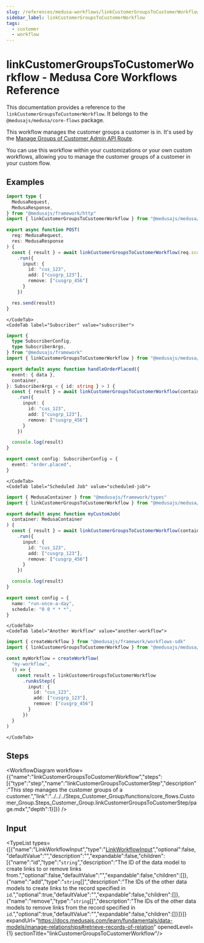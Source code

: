 ```yaml
---
slug: /references/medusa-workflows/linkCustomerGroupsToCustomerWorkflow
sidebar_label: linkCustomerGroupsToCustomerWorkflow
tags:
  - customer
  - workflow
---
```



# linkCustomerGroupsToCustomerWorkflow - Medusa Core Workflows Reference

This documentation provides a reference to the `linkCustomerGroupsToCustomerWorkflow`. It belongs to the `@medusajs/medusa/core-flows` package.

This workflow manages the customer groups a customer is in. It's used by the 
[Manage Groups of Customer Admin API Route](https://docs.medusajs.com/api/admin#customers\_postcustomersidcustomergroups).

You can use this workflow within your customizations or your own custom workflows, allowing you to
manage the customer groups of a customer in your custom flow.

<SourceCodeLink link="https://github.com/medusajs/medusa/blob/911eefadbd8280509f7bf89c1fa2e1b083c1d219/packages/core/core-flows/src/customer-group/workflows/link-customer-groups-customer.ts#L37" />

## Examples

<CodeTabs group="workflow-exection">
    <CodeTab label="API Route" value="api-route">
    
```ts title="src/api/workflow/route.ts"
import type {
  MedusaRequest,
  MedusaResponse,
} from "@medusajs/framework/http"
import { linkCustomerGroupsToCustomerWorkflow } from "@medusajs/medusa/core-flows"

export async function POST(
  req: MedusaRequest,
  res: MedusaResponse
) {
  const { result } = await linkCustomerGroupsToCustomerWorkflow(req.scope)
    .run({
      input: {
        id: "cus_123",
        add: ["cusgrp_123"],
        remove: ["cusgrp_456"]
      }
    })

  res.send(result)
}
```

    </CodeTab>
    <CodeTab label="Subscriber" value="subscriber">
    
```ts title="src/subscribers/order-placed.ts"
import {
  type SubscriberConfig,
  type SubscriberArgs,
} from "@medusajs/framework"
import { linkCustomerGroupsToCustomerWorkflow } from "@medusajs/medusa/core-flows"

export default async function handleOrderPlaced({
  event: { data },
  container,
}: SubscriberArgs < { id: string } > ) {
  const { result } = await linkCustomerGroupsToCustomerWorkflow(container)
    .run({
      input: {
        id: "cus_123",
        add: ["cusgrp_123"],
        remove: ["cusgrp_456"]
      }
    })

  console.log(result)
}

export const config: SubscriberConfig = {
  event: "order.placed",
}
```

    </CodeTab>
    <CodeTab label="Scheduled Job" value="scheduled-job">
    
```ts title="src/jobs/message-daily.ts"
import { MedusaContainer } from "@medusajs/framework/types"
import { linkCustomerGroupsToCustomerWorkflow } from "@medusajs/medusa/core-flows"

export default async function myCustomJob(
  container: MedusaContainer
) {
  const { result } = await linkCustomerGroupsToCustomerWorkflow(container)
    .run({
      input: {
        id: "cus_123",
        add: ["cusgrp_123"],
        remove: ["cusgrp_456"]
      }
    })

  console.log(result)
}

export const config = {
  name: "run-once-a-day",
  schedule: "0 0 * * *",
}
```

    </CodeTab>
    <CodeTab label="Another Workflow" value="another-workflow">
    
```ts title="src/workflows/my-workflow.ts"
import { createWorkflow } from "@medusajs/framework/workflows-sdk"
import { linkCustomerGroupsToCustomerWorkflow } from "@medusajs/medusa/core-flows"

const myWorkflow = createWorkflow(
  "my-workflow",
  () => {
    const result = linkCustomerGroupsToCustomerWorkflow
      .runAsStep({
        input: {
          id: "cus_123",
          add: ["cusgrp_123"],
          remove: ["cusgrp_456"]
        }
      })
  }
)
```

    </CodeTab>
  </CodeTabs>

## Steps

<WorkflowDiagram workflow={{"name":"linkCustomerGroupsToCustomerWorkflow","steps":[{"type":"step","name":"linkCustomerGroupsToCustomerStep","description":"This step manages the customer groups of a customer.","link":"../../../Steps_Customer_Group/functions/core_flows.Customer_Group.Steps_Customer_Group.linkCustomerGroupsToCustomerStep/page.mdx","depth":1}]}} />

## Input

<TypeList types={[{"name":"LinkWorkflowInput","type":"[LinkWorkflowInput](../../../../../types/CommonTypes/types/types.CommonTypes.LinkWorkflowInput/page.mdx)","optional":false,"defaultValue":"","description":"","expandable":false,"children":[{"name":"id","type":"`string`","description":"The ID of the data model to create links to or remove links from.","optional":false,"defaultValue":"","expandable":false,"children":[]},{"name":"add","type":"`string`[]","description":"The IDs of the other data models to create links to the record specified in `id`.","optional":true,"defaultValue":"","expandable":false,"children":[]},{"name":"remove","type":"`string`[]","description":"The IDs of the other data models to remove links from the record specified in `id`.","optional":true,"defaultValue":"","expandable":false,"children":[]}]}]} expandUrl="https://docs.medusajs.com/learn/fundamentals/data-models/manage-relationships#retrieve-records-of-relation" openedLevel={1} sectionTitle="linkCustomerGroupsToCustomerWorkflow"/>
